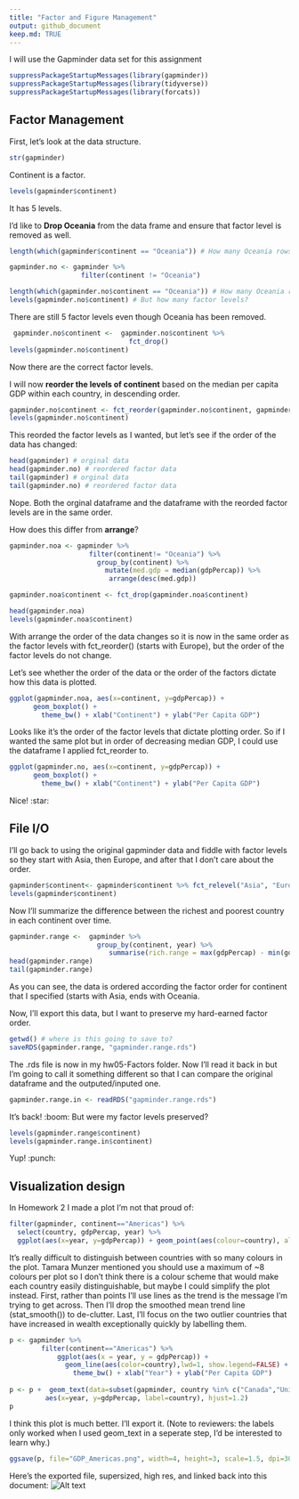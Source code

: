 ```yaml
---
title: "Factor and Figure Management"
output: github_document
keep.md: TRUE
---
```


I will use the Gapminder data set for this assignment

```r
suppressPackageStartupMessages(library(gapminder))
suppressPackageStartupMessages(library(tidyverse))
suppressPackageStartupMessages(library(forcats))
```


## Factor Management

First, let's look at the data structure. 
```r
str(gapminder)
```

Continent is a factor.
```r
levels(gapminder$continent)
```

It has 5 levels. 

I'd like to **Drop Oceania** from the data frame and ensure that factor level is removed as well. 
```r
length(which(gapminder$continent == "Oceania")) # How many Oceania rows are there?

gapminder.no <- gapminder %>% 
                  filter(continent != "Oceania") 

length(which(gapminder.no$continent == "Oceania")) # How many Oceania rows are there now?
levels(gapminder.no$continent) # But how many factor levels?

```

There are still 5 factor levels even though Oceania has been removed.
```r
 gapminder.no$continent <-  gapminder.no$continent %>% 
                              fct_drop()
levels(gapminder.no$continent)
```

Now there are the correct factor levels.

I will now **reorder the levels of continent** based on the median per capita GDP within each country, in descending order.
```r
gapminder.no$continent <- fct_reorder(gapminder.no$continent, gapminder.no$gdpPercap, median, .desc = TRUE)
levels(gapminder.no$continent) 
```

This reorded the factor levels as I wanted, but let's see if the order of the data has changed:
```r
head(gapminder) # orginal data
head(gapminder.no) # reordered factor data
tail(gapminder) # orginal data
tail(gapminder.no) # reordered factor data
```

Nope. Both the orginal dataframe and the dataframe with the reorded factor levels are in the same order.

How does this differ from **arrange**?
```r
gapminder.noa <- gapminder %>%
                    filter(continent!= "Oceania") %>%
                      group_by(continent) %>%
                        mutate(med.gdp = median(gdpPercap)) %>%
                         arrange(desc(med.gdp)) 

gapminder.noa$continent <- fct_drop(gapminder.noa$continent)

head(gapminder.noa)
levels(gapminder.noa$continent)
```
With arrange the order of the data changes so it is now in the same order as the factor levels with fct_reorder() (starts with Europe), but the order of the factor levels do not change. 

Let's see whether the order of the data or the order of the factors dictate how this data is plotted. 
```r
ggplot(gapminder.noa, aes(x=continent, y=gdpPercap)) + 
      geom_boxplot() +
        theme_bw() + xlab("Continent") + ylab("Per Capita GDP")
```

Looks like it's the order of the factor levels that dictate plotting order. So if I wanted the same plot but in order of decreasing median GDP, I could use the dataframe I applied fct_reorder to.

```r
ggplot(gapminder.no, aes(x=continent, y=gdpPercap)) + 
      geom_boxplot() +
        theme_bw() + xlab("Continent") + ylab("Per Capita GDP")
```

Nice! :star:

## File I/O

I'll go back to using the original gapminder data and fiddle with factor levels so they start with Asia, then Europe, and after that I don't care about the order.
```r
gapminder$continent<- gapminder$continent %>% fct_relevel("Asia", "Europe")
levels(gapminder$continent)
```

Now I'll summarize the difference between the richest and poorest country in each continent over time.
```r
gapminder.range <-  gapminder %>% 
                      group_by(continent, year) %>%
                         summarise(rich.range = max(gdpPercap) - min(gdpPercap))
head(gapminder.range)
tail(gapminder.range)
```

As you can see, the data is ordered according the factor order for continent that I specified (starts with Asia, ends with Oceania.

Now, I'll export this data, but I want to preserve my hard-earned factor order.
```r
getwd() # where is this going to save to?
saveRDS(gapminder.range, "gapminder.range.rds")
```

The .rds file is now in my hw05-Factors folder. Now I'll read it back in but I'm going to call it something different so that I can compare the original dataframe and the outputed/inputed one.
```r
gapminder.range.in <- readRDS("gapminder.range.rds")
```

It's back! :boom: But were my factor levels preserved?
```r
levels(gapminder.range$continent)
levels(gapminder.range.in$continent)
```

Yup! :punch:

## Visualization design

In Homework 2 I made a plot I'm not that proud of:
```r
filter(gapminder, continent=="Americas") %>% 
  select(country, gdpPercap, year) %>%
  ggplot(aes(x=year, y=gdpPercap)) + geom_point(aes(colour=country), alpha=0.3) + geom_smooth() + theme_classic()
```

It's really difficult to distinguish between countries with so many colours in the plot. Tamara Munzer mentioned you should use a maximum of ~8 colours per plot so I don't think there is a colour scheme that would make each country easily distinguishable, but maybe I could simplify the plot instead. First, rather than points I'll use lines as the trend is the message I'm trying to get across. Then I'll drop the smoothed mean trend line (stat_smooth()) to de-clutter. Last, I'll focus on the two outlier countries that have increased in wealth exceptionally quickly by labelling them. 

```r
p <- gapminder %>% 
        filter(continent=="Americas") %>%
            ggplot(aes(x = year, y = gdpPercap)) +
              geom_line(aes(color=country),lwd=1, show.legend=FALSE) + scale_color_manual(values = country_colors) +
                theme_bw() + xlab("Year") + ylab("Per Capita GDP")
    
p <- p +  geom_text(data=subset(gapminder, country %in% c("Canada","United States") & year==2002), 
         aes(x=year, y=gdpPercap, label=country), hjust=1.2)
p            
```

I think this plot is much better. I'll export it. (Note to reviewers: the labels only worked when I used geom_text in a seperate step, I'd be interested to learn why.)
```r
ggsave(p, file="GDP_Americas.png", width=4, height=3, scale=1.5, dpi=300)
```

Here's the exported file, supersized, high res, and linked back into this document: ![Alt text](/Users/katejohnson/Google Drive/Classes/STAT 545.547/STAT545-hw-Johnson-Kate/STAT545-hw-Johnson-Kate_Oct5/hw05-Factors/GDP_Americas.png)
